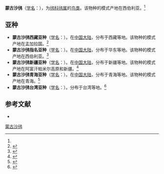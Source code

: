 {{noteTA
|T=zh-cn:蒙古沙鸻; zh-tw:蒙古沙鴴; 
|1=zh-cn:蒙古沙鸻; zh-tw:蒙古沙鴴; 
}}
{{speciesbox
| name = 蒙古沙鸻
| status = LC
| status_system = IUCN3.1
| status_ref = <ref>{{cite iucn | author = BirdLife International | author-link = BirdLife International | title = ''Charadrius mongolus'' | volume = 2012 | page = e.T22693855A38773045 | year = 2012 | doi = 10.2305/IUCN.UK.2012-1.RLTS.T22693855A38773045.en }}</ref>
| image = Charadrius_mongolus_-_Laem_Pak_Bia.jpg
| genus = Charadrius
| species = mongolus
| authority = Pallas, 1776<ref name='id1859'>{{cite web| url =http://www.bioinfo.cn/db05/BjdwSpecies.php?action=view&id=1859| title =蒙古沙鸻| work =《中国动物物种编目数据库》| publisher =中国科学院微生物研究所| author =中国科学院动物研究所| accessdate =2009-04-04| deadurl =yes| archiveurl =https://web.archive.org/web/20160305060421/http://www.bioinfo.cn/db05/BjdwSpecies.php?action=view&id=1859| archivedate =2016-03-05}}</ref>
| subdivision_ranks = [[亞種|亞種]]
| subdivision = 
* ''C. m. mongolus''
* ''C. m. atrifrons''
* ''C. m. pamirensis''
* ''C. m. stegmanni''
* ''C. m. schaeferi''
}}

'''蒙古沙鸻'''（[[学名|学名]]：{{lang|la|''Charadrius mongolus''}}），为[[鸻科|鸻科]][[鸻属|鸻属]]的[[鸟类|鸟类]]。该物种的模式产地在西伯利亚。<ref name='id1859'/>

== 亚种 ==
* '''蒙古沙鸻西藏亚种'''（[[学名|学名]]：{{lang|la|''Charadrius mongolus atrifrons''}}）。在[[中国大陆|中国大陆]]，分布于西藏等地。该物种的模式产地在孟加拉国。<ref name='id1860'>{{cite web| url =http://www.bioinfo.cn/db05/BjdwSpecies.php?action=view&id=1860| title =蒙古沙鸻西藏亚种| work =《中国动物物种编目数据库》| publisher =中国科学院微生物研究所| author =中国科学院动物研究所| accessdate =2009-04-04| deadurl =yes| archiveurl =https://web.archive.org/web/20160305082159/http://www.bioinfo.cn/db05/BjdwSpecies.php?action=view&id=1860| archivedate =2016-03-05}}</ref>
* '''蒙古沙鸻指名亚种'''（[[学名|学名]]：{{lang|la|''Charadrius mongolus mongolus''}}）。在[[中国大陆|中国大陆]]，分布于华东等地。该物种的模式产地在西伯利亚。<ref name='id1861'>{{cite web| url =http://www.bioinfo.cn/db05/BjdwSpecies.php?action=view&id=1861| title =蒙古沙鸻指名亚种| work =《中国动物物种编目数据库》| publisher =中国科学院微生物研究所| author =中国科学院动物研究所| accessdate =2009-04-04| deadurl =yes| archiveurl =https://web.archive.org/web/20160305013412/http://www.bioinfo.cn/db05/BjdwSpecies.php?action=view&id=1861| archivedate =2016-03-05}}</ref>
* '''蒙古沙鸻新疆亚种'''（[[学名|学名]]：{{lang|la|''Charadrius mongolus pamirensis''}}）。在[[中国大陆|中国大陆]]，分布于新疆等地。该物种的模式产地在阿富汗帕米尔高原和新疆。<ref name='id1862'>{{cite web| url =http://www.bioinfo.cn/db05/BjdwSpecies.php?action=view&id=1862| title =蒙古沙鸻新疆亚种| work =《中国动物物种编目数据库》| publisher =中国科学院微生物研究所| author =中国科学院动物研究所| accessdate =2009-04-04| deadurl =yes| archiveurl =https://web.archive.org/web/20160305061812/http://www.bioinfo.cn/db05/BjdwSpecies.php?action=view&id=1862| archivedate =2016-03-05}}</ref>
* '''蒙古沙鸻青海亚种'''（[[学名|学名]]：{{lang|la|''Charadrius mongolus schaferi''}}）。在[[中国大陆|中国大陆]]，分布于青海等地。该物种的模式产地在青海。<ref name='id1863'>{{cite web| url =http://www.bioinfo.cn/db05/BjdwSpecies.php?action=view&id=1863| title =蒙古沙鸻青海亚种| work =《中国动物物种编目数据库》| publisher =中国科学院微生物研究所| author =中国科学院动物研究所| accessdate =2009-04-04| deadurl =yes| archiveurl =https://web.archive.org/web/20160305032156/http://www.bioinfo.cn/db05/BjdwSpecies.php?action=view&id=1863| archivedate =2016-03-05}}</ref>
* '''蒙古沙鸻台湾亚种'''（[[学名|学名]]：{{lang|la|''Charadrius mongolus stegmanni''}}）。分布于台湾等地。<ref name='id1864'>{{cite web| url =http://www.bioinfo.cn/db05/BjdwSpecies.php?action=view&id=1864| title =蒙古沙鸻台湾亚种| work =《中国动物物种编目数据库》| publisher =中国科学院微生物研究所| author =中国科学院动物研究所| accessdate =2009-04-04| deadurl =yes| archiveurl =https://web.archive.org/web/20160305011621/http://www.bioinfo.cn/db05/BjdwSpecies.php?action=view&id=1864| archivedate =2016-03-05}}</ref>

== 参考文献 ==
{{reflist}}
* {{TaiBNET| zh=蒙古鴴 | id=380142 | binomial=Charadrius mongolus | authority=Pallas, 1776 | var= | accessdate=2013-01-24}}
{{Taxonbar|from=Q305255}}

[[Category:鸻属|蒙古沙鸻]]